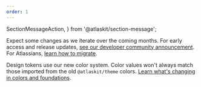 ```yaml
---
order: 1
---
```


  SectionMessageAction,
} from '@atlaskit/section-message';

<Stack space="space.400">
  <SectionMessage title="Design tokens are in beta." appearance="discovery">
    <p>
      Expect some changes as we iterate over the coming months.
      For early access and release updates, <a href="https://community.developer.atlassian.com/t/introducing-design-tokens-new-colour-foundations-and-dark-mode/62258">see our developer community announcement</a>.
      For Atlassians, <a href="/tokens/migrate-to-tokens/">learn how to migrate</a>.
    </p>
  </SectionMessage>
  <SectionMessage title="Colors and other values are changing.">
      Design tokens use our new color system. Color values won't always match those imported from the old <Code>@atlaskit/theme</Code> colors. <a href="/tokens/whats-new-in-foundations">Learn what's changing in colors and foundations</a>.
  </SectionMessage>

  <TokenExplorer scrollOffset={56} />
</Stack>
